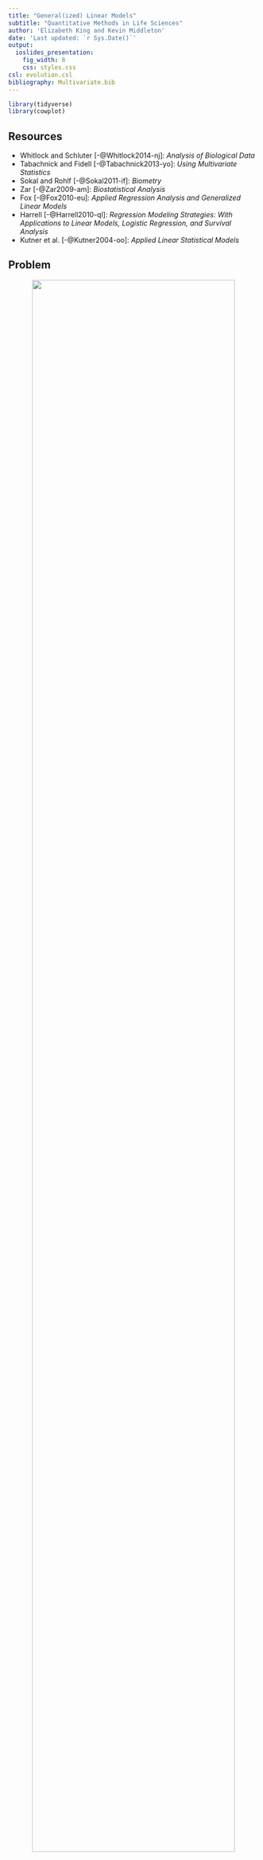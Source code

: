 ```yaml
---
title: "General(ized) Linear Models"
subtitle: "Quantitative Methods in Life Sciences"
author: 'Elizabeth King and Kevin Middleton'
date: 'Last updated: `r Sys.Date()`'
output:
  ioslides_presentation:
    fig_width: 8
    css: styles.css
csl: evolution.csl
bibliography: Multivariate.bib
---
```


```r
library(tidyverse)
library(cowplot)
```

## Resources

- Whitlock and Schluter [-@Whitlock2014-nj]: *Analysis of Biological Data*
- Tabachnick and Fidell [-@Tabachnick2013-yo]: *Using Multivariate Statistics*
- Sokal and Rohlf [-@Sokal2011-if]: *Biometry*
- Zar [-@Zar2009-am]: *Biostatistical Analysis*
- Fox [-@Fox2010-eu]: *Applied Regression Analysis and Generalized Linear Models*
- Harrell [-@Harrell2010-ql]: *Regression Modeling Strategies: With Applications to Linear Models, Logistic Regression, and Survival Analysis*
- Kutner et al. [-@Kutner2004-oo]: *Applied Linear Statistical Models*

## Problem

<center>
<img src="https://i.imgur.com/GsL12KL.jpg" width="90%" />
</center>

## Prediction

> Outcome: Juvenile Survival <br />
> Predictor: Birth Date

<center>
<img src="https://i.imgur.com/iUhj5fp.png" width="75%" />
</center>

## Prediction

> Outcome: Juvenile Survival

<div class="columns-2">

Possible predictors:

- Birth date  
- Birth mass
- Year
- Sex
- Maternal fecundity
- Maternal reproductive status

<br />

- Maternal age
- Population size
- Temperature (min, max, ave...)
- Rainfall
- Wind speed
- ...

</div>

## Prediction

> Outcome: Juvenile Survival

<center>
<img src="https://i.imgur.com/QfNggMP.png" width="80%" />
</center>


## Issues in Prediction

1. How many predictors do I include?
    - Overfitting & Underfitting
    - **Addressed by model comparision**
    
2. How are my predictors related to *each other*?
    - Multicollinearity
    - Masking
    - **Addressed by active analysis & visualization**

## *Generalized* linear models

- A flexible regression method for prediction of *outcome* variables by zero (mean only), one, or more *predictors*
    - Predictors can be categorical (factors) or continuous
- Almost all "named" tests (*t*, ANOVA, OLS, etc.) are really just specific kinds of linear models.
    - Learn a general framework for fitting, and don't worry as much about names

**All of the rest of this class will concern linear models in one way or another.**

## What we want to avoid

<center>
<img src="https://i.imgur.com/tVpUUwY.png" width="80%" />
</center>

## What we want to encourage

- Data exploration through visualization
- Development of appropriate *models*
- Fit and compare models
- Make inferences

<center>
<img src="https://i.imgur.com/mLP3Qj3.png" width="100%" />
</center>

## *Generalized* linear models

$$\mbox{Outcome variable(s)} \sim \mbox{Predictor variable(s)} + \mbox{Error}$$

Distribution of the outcome variable(s) can be:

1. Normal (Gaussian): Most often in life sciences
1. Binomial
1. Poisson
1. Lots and lots of others

## General equation form of GLMs

$$Y = \beta_0 + \beta_1X_1 + \beta_2X_2 + \dots + \beta_kX_k$$

$Y$ follows some distribution (e.g., normal or binomial)

- $X_k$  are some combination of continuous and categorical predictors.
- $\beta_k$ are the parameter estimates for the $X$.
- $\beta_0$ is the intercept term (optional), the value when all other $\beta_k = 0$.
- Relationship between $Y$ and $X$s is linearized by a *link function*.

## GLMs with 1 normally distributed outcome variable | a.k.a., "General Linear Models"

1. Continuous ~ $\ge$ 1 Continuous:  **OLS, correlation (Pearson r), multiple correlation (R)**
1. Continuous ~ $\ge$ 1 Categorical: **ANOVA, *t*-test**
1. Continuous ~ 1 Continuous + 1 Categorical: **ANCOVA**
1. Continuous ~ $\ge$ 1 Continuous + $\ge$ 1 Categorical: **Multiple regression**

## GLMs with >1 normally distributed outcome variables | a.k.a., "General Linear Models"

1. Continuous ~ Continuous: **Canonical correlation**
1. Continuous ~ Categorical: **MANOVA**
1. Continuous ~ Categorical + Continuous: **MANCOVA, Hotelling's T^2^**

## Hierarchy of GLMs

<center>
<img src="https://i.imgur.com/sdx4fMz.png" width="100%" />
</center>

## No quiz for this lecture

Watch Lecture 07-2

## References {.references}
